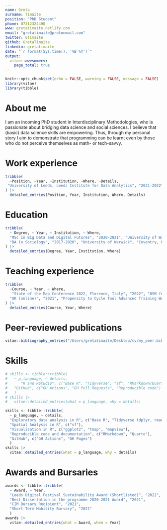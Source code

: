 ```yaml
---
name: Greta
surname: Timaite
position: "PhD Student"
phone: 07312324490
www: gretatimaite.netlify.com
email: "gretatimaite@protonmail.com"
twitter: GTimaite
github: GretaTimaite
linkedin: gretatimaite
date: "`r format(Sys.time(), '%B %Y')`"
output: 
  vitae::awesomecv:
    page_total: true
---
```


```r
knitr::opts_chunk$set(echo = FALSE, warning = FALSE, message = FALSE)
library(vitae)
library(tibble)
```

# About me

I am an incoming PhD student in Interdisciplinary Methodologies, who is passionate about bridging data science and social sciences. I believe that (basic) data science skills are empowering. Thus, through my personal story I aim to demonstrate that programming can be learnt even by those who do not perceive themselves as math- or tech-savvy.

# Work experience

```r
tribble(
  ~Position, ~Year, ~Institution, ~Where, ~Details,
 "University of Leeds, Leeds Institute for Data Analytics", "2021-2022",  "Data Scientist", "Leeds, UK", c("Worked on two 6-month data science projects",  "Responsible for project delivery, including data cleaning, analysis, and visualisation using R", "Communicated project impact through presentations at national (GISRUK 2022, Modelling World 2022) and international conferences (State of the Map 2022)", "Wrote an introductory vignette on OpenStreetMap which is currently included in the Geospatial Data Science module", "OpenInfra project was shortlisted for Leeds Digital Festival Sustainability Award")
) |>  
  detailed_entries(Position, Year, Institution, Where, Details)
```

# Education

```r
tribble(
  ~ Degree, ~ Year, ~ Institution, ~ Where,
  "MSc in Big Data and Digital Futures", "2020-2021", "University of Warwick", "Coventry, UK",
  "BA in Sociology", "2017-2020", "University of Warwick", "Coventry, UK",
) |>  
  detailed_entries(Degree, Year, Institution, Where)
```

# Teaching experience

```r
tribble(
  ~Course, ~ Year, ~ Where,
   "State of the Map Conference 2022, Florence, Italy", "2022", "OSM for sustainable transport planning: getting started (Co-lead, workshop)",
  "UK (online)", "2021", "Propensity to Cycle Tool Advanced Training Workshop (Teaching assistant)"
) |> 
  detailed_entries(Course, Year, Where)
```

# Peer-reviewed publications

```r
vitae::bibliography_entries("/Users/gretatimaite/Desktop/cv/my_peer.bib") 
```

# Skills

```r
# skills <- tibble::tribble(
#   ~ p_language, ~ details,  
#      "R and RStudio", c("Base R", "Tidyverse", "sf", "RMarkdown/Quarto"),
#   "GitHub", c("GH Actions", "GH Pull Requests", "Reproducible code")
#   )
# skills |> 
#   vitae::detailed_entries(what = p_language, why = details)
```

```r
skills <- tibble::tribble(
  ~ p_language, ~ details,  
  "Exploratory data analysis in R", c("Base R", "Tidyverse (dplyr, readr, stringr)"),
  "Spatial Analysis in R", c("sf"),
  "Visualisation in R", c("ggplot2", "tmap", "mapview"),
  "Reproducible code and documentation", c("RMarkdown", "Quarto"),
  "GitHub", c("GH Actions", "GH Pages")
  )
skills |> 
  vitae::detailed_entries(what = p_language, why = details)
```

# Awards and Bursaries

```r
awards <- tibble::tribble(
  ~ Award, ~ Year,  
  "Leeds Digital Festival Sustainability Award (Shortlisted)", "2022",
  "Best Dissertation in the programme 2020-2021 Award", "2021",
  "CIM Bursary Recipient", "2021",
  "Short-Term Mobility Bursary", "2021"
  )
awards |> 
  vitae::detailed_entries(what = Award, when = Year)
```






